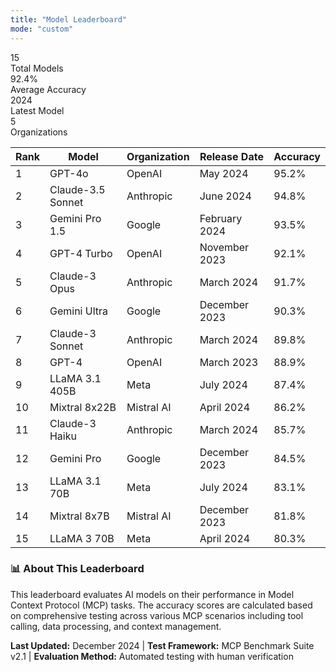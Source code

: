 ```yaml
---
title: "Model Leaderboard"
mode: "custom"
---
```


<div className="leaderboard-container">

<div className="stats-container">
  <div className="stat-card">
    <div className="stat-number">15</div>
    <div className="stat-label">Total Models</div>
  </div>
  <div className="stat-card">
    <div className="stat-number">92.4%</div>
    <div className="stat-label">Average Accuracy</div>
  </div>
  <div className="stat-card">
    <div className="stat-number">2024</div>
    <div className="stat-label">Latest Model</div>
  </div>
  <div className="stat-card">
    <div className="stat-number">5</div>
    <div className="stat-label">Organizations</div>
  </div>
</div>

<table className="leaderboard-table">
  <thead>
    <tr>
      <th>Rank</th>
      <th>Model</th>
      <th>Organization</th>
      <th>Release Date</th>
      <th>Accuracy</th>
    </tr>
  </thead>
  <tbody>
    <tr className="rank-1">
      <td className="rank-cell">
        <div className="rank-badge">1</div>
      </td>
      <td className="model-name-cell">
        GPT-4o
      </td>
      <td className="organization-cell">OpenAI</td>
      <td className="release-date-cell">May 2024</td>
      <td className="accuracy-cell">
        <span className="accuracy-score">95.2%</span>
      </td>
    </tr>
    <tr className="rank-2">
      <td className="rank-cell">
        <div className="rank-badge">2</div>
      </td>
      <td className="model-name-cell">
        Claude-3.5 Sonnet
      </td>
      <td className="organization-cell">Anthropic</td>
      <td className="release-date-cell">June 2024</td>
      <td className="accuracy-cell">
        <span className="accuracy-score">94.8%</span>
      </td>
    </tr>
    <tr className="rank-3">
      <td className="rank-cell">
        <div className="rank-badge">3</div>
      </td>
      <td className="model-name-cell">
        Gemini Pro 1.5
      </td>
      <td className="organization-cell">Google</td>
      <td className="release-date-cell">February 2024</td>
      <td className="accuracy-cell">
        <span className="accuracy-score">93.5%</span>
      </td>
    </tr>
    <tr className="rank-other">
      <td className="rank-cell">
        <div className="rank-badge">4</div>
      </td>
      <td className="model-name-cell">
        GPT-4 Turbo
      </td>
      <td className="organization-cell">OpenAI</td>
      <td className="release-date-cell">November 2023</td>
      <td className="accuracy-cell">
        <span className="accuracy-score">92.1%</span>
      </td>
    </tr>
    <tr className="rank-other">
      <td className="rank-cell">
        <div className="rank-badge">5</div>
      </td>
      <td className="model-name-cell">
        Claude-3 Opus
      </td>
      <td className="organization-cell">Anthropic</td>
      <td className="release-date-cell">March 2024</td>
      <td className="accuracy-cell">
        <span className="accuracy-score">91.7%</span>
      </td>
    </tr>
    <tr className="rank-other">
      <td className="rank-cell">
        <div className="rank-badge">6</div>
      </td>
      <td className="model-name-cell">
        Gemini Ultra
      </td>
      <td className="organization-cell">Google</td>
      <td className="release-date-cell">December 2023</td>
      <td className="accuracy-cell">
        <span className="accuracy-score">90.3%</span>
      </td>
    </tr>
    <tr className="rank-other">
      <td className="rank-cell">
        <div className="rank-badge">7</div>
      </td>
      <td className="model-name-cell">
        Claude-3 Sonnet
      </td>
      <td className="organization-cell">Anthropic</td>
      <td className="release-date-cell">March 2024</td>
      <td className="accuracy-cell">
        <span className="accuracy-score">89.8%</span>
      </td>
    </tr>
    <tr className="rank-other">
      <td className="rank-cell">
        <div className="rank-badge">8</div>
      </td>
      <td className="model-name-cell">
        GPT-4
      </td>
      <td className="organization-cell">OpenAI</td>
      <td className="release-date-cell">March 2023</td>
      <td className="accuracy-cell">
        <span className="accuracy-score">88.9%</span>
      </td>
    </tr>
    <tr className="rank-other">
      <td className="rank-cell">
        <div className="rank-badge">9</div>
      </td>
      <td className="model-name-cell">
        LLaMA 3.1 405B
      </td>
      <td className="organization-cell">Meta</td>
      <td className="release-date-cell">July 2024</td>
      <td className="accuracy-cell">
        <span className="accuracy-score">87.4%</span>
      </td>
    </tr>
    <tr className="rank-other">
      <td className="rank-cell">
        <div className="rank-badge">10</div>
      </td>
      <td className="model-name-cell">
        Mixtral 8x22B
      </td>
      <td className="organization-cell">Mistral AI</td>
      <td className="release-date-cell">April 2024</td>
      <td className="accuracy-cell">
        <span className="accuracy-score">86.2%</span>
      </td>
    </tr>
    <tr className="rank-other">
      <td className="rank-cell">
        <div className="rank-badge">11</div>
      </td>
      <td className="model-name-cell">
        Claude-3 Haiku
      </td>
      <td className="organization-cell">Anthropic</td>
      <td className="release-date-cell">March 2024</td>
      <td className="accuracy-cell">
        <span className="accuracy-score">85.7%</span>
      </td>
    </tr>
    <tr className="rank-other">
      <td className="rank-cell">
        <div className="rank-badge">12</div>
      </td>
      <td className="model-name-cell">
        Gemini Pro
      </td>
      <td className="organization-cell">Google</td>
      <td className="release-date-cell">December 2023</td>
      <td className="accuracy-cell">
        <span className="accuracy-score">84.5%</span>
      </td>
    </tr>
    <tr className="rank-other">
      <td className="rank-cell">
        <div className="rank-badge">13</div>
      </td>
      <td className="model-name-cell">
        LLaMA 3.1 70B
      </td>
      <td className="organization-cell">Meta</td>
      <td className="release-date-cell">July 2024</td>
      <td className="accuracy-cell">
        <span className="accuracy-score">83.1%</span>
      </td>
    </tr>
    <tr className="rank-other">
      <td className="rank-cell">
        <div className="rank-badge">14</div>
      </td>
      <td className="model-name-cell">
        Mixtral 8x7B
      </td>
      <td className="organization-cell">Mistral AI</td>
      <td className="release-date-cell">December 2023</td>
      <td className="accuracy-cell">
        <span className="accuracy-score">81.8%</span>
      </td>
    </tr>
    <tr className="rank-other">
      <td className="rank-cell">
        <div className="rank-badge">15</div>
      </td>
      <td className="model-name-cell">
        LLaMA 3 70B
      </td>
      <td className="organization-cell">Meta</td>
      <td className="release-date-cell">April 2024</td>
      <td className="accuracy-cell">
        <span className="accuracy-score">80.3%</span>
      </td>
    </tr>
  </tbody>
</table>

<div style={{marginTop: '40px', padding: '20px', background: '#f8fafc', borderRadius: '12px', border: '1px solid #e2e8f0'}}>
  <h3 style={{marginTop: '0', color: '#374151'}}>📊 About This Leaderboard</h3>
  <p style={{marginBottom: '16px', color: '#6b7280', lineHeight: '1.6'}}>
    This leaderboard evaluates AI models on their performance in Model Context Protocol (MCP) tasks. 
    The accuracy scores are calculated based on comprehensive testing across various MCP scenarios 
    including tool calling, data processing, and context management.
  </p>
  <p style={{marginBottom: '0', color: '#6b7280', lineHeight: '1.6'}}>
    <strong>Last Updated:</strong> December 2024 | 
    <strong>Test Framework:</strong> MCP Benchmark Suite v2.1 | 
    <strong>Evaluation Method:</strong> Automated testing with human verification
  </p>
</div>

</div>
